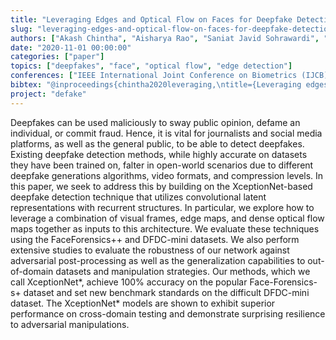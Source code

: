 ```yaml
---
title: "Leveraging Edges and Optical Flow on Faces for Deepfake Detection"
slug: "leveraging-edges-and-optical-flow-on-faces-for-deepfake-detection"
authors: ["Akash Chintha", "Aisharya Rao", "Saniat Javid Sohrawardi", "Kartavya Manojbhai Bhatt", "Matthew Wright", "Raymond Ptucha"]
date: "2020-11-01 00:00:00"
categories: ["paper"]
topics: ["deepfakes", "face", "optical flow", "edge detection"]
conferences: ["IEEE International Joint Conference on Biometrics (IJCB)"]
bibtex: "@inproceedings{chintha2020leveraging,\ntitle={Leveraging edges and optical flow on faces for deepfake detection},\nauthor={Chintha, Akash and Rao, Aishwarya and Sohrawardi, Saniat and Bhatt, Kartavya and Wright, Matthew and Ptucha, Raymond},\nbooktitle={2020 IEEE international joint conference on biometrics (IJCB)},\npages={1--10},\nyear={2020},\norganization={IEEE}\n}"
project: "defake"
---
```

Deepfakes can be used maliciously to sway public opinion, defame an individual, or commit fraud. Hence, it is vital for journalists and social media platforms, as well as the general public, to be able to detect deepfakes. Existing deepfake detection methods, while highly accurate on datasets they have been trained on, falter in open-world scenarios due to different deepfake generations algorithms, video formats, and compression levels. In this paper, we seek to address this by building on the XceptionNet-based deepfake detection technique that utilizes convolutional latent representations with recurrent structures. In particular, we explore how to leverage a combination of visual frames, edge maps, and dense optical flow maps together as inputs to this architecture. We evaluate these techniques using the FaceForensics++ and DFDC-mini datasets. We also perform extensive studies to evaluate the robustness of our network against adversarial post-processing as well as the generalization capabilities to out-of-domain datasets and manipulation strategies. Our methods, which we call XceptionNet*, achieve 100% accuracy on the popular Face-Forensics-s+ dataset and set new benchmark standards on the difficult DFDC-mini dataset. The XceptionNet* models are shown to exhibit superior performance on cross-domain testing and demonstrate surprising resilience to adversarial manipulations.